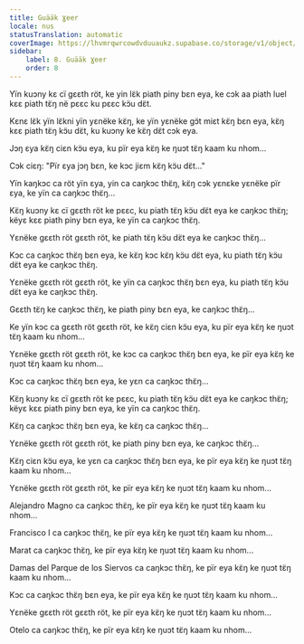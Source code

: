 ```yaml
---
title: Guääk Ɣeer
locale: nus
statusTranslation: automatic
coverImage: https://lhvmrqwrcowdvduuaukz.supabase.co/storage/v1/object/public/strapi-uploads/small_cover-tratado-de-psicologia-revolucionaria.webp-5e15e1cec4e0ebebcde5d7fc7565d8fd.webp
sidebar:
    label: 8. Guääk Ɣeer
    order: 8
---
```

Yïn kuɔny kɛ cï gɛɛth röt, ke yin lɛ̈k piath piny bɛn eya, ke cɔk aa piath luel kɛɛ piath tɛ̈ŋ në pɛɛc ku pɛɛc kɔ̈u dɛ̈t.

Kɛnɛ lɛ̈k yïn lɛ̈kni yïn yɛnëke kɛ̈ŋ, ke yïn yɛnëke gɔ̈t miɛt kɛ̈ŋ bɛn eya, kɛ̈ŋ kɛɛ piath tɛ̈ŋ kɔ̈u dɛ̈t, ku kuɔny ke kɛ̈ŋ dɛ̈t cɔk eya.

Jɔŋ ɛya kɛ̈ŋ ciɛn kɔ̈u eya, ku pïr eya kɛ̈ŋ ke ŋuɔt tɛ̈ŋ kaam ku nhom...

Cɔk ciɛŋ: "Pïr ɛya jɔŋ bɛn, ke kɔc jiɛm kɛ̈ŋ kɔ̈u dɛ̈t..."

Yïn kaŋkɔc ca röt yïn ɛya, yin ca caŋkɔc thɛ̈ŋ, kɛ̈ŋ cɔk yɛnɛke yɛnëke pïr ɛya, ke yïn ca caŋkɔc thɛ̈ŋ...

Kɛ̈ŋ kuɔny kɛ cï gɛɛth röt ke pɛɛc, ku piath tɛ̈ŋ kɔ̈u dɛ̈t eya ke caŋkɔc thɛ̈ŋ; këyɛ kɛɛ piath piny bɛn eya, ke yïn ca caŋkɔc thɛ̈ŋ.

Yɛnëke gɛɛth röt gɛɛth röt, ke piath tɛ̈ŋ kɔ̈u dɛ̈t eya ke caŋkɔc thɛ̈ŋ...

Kɔc ca caŋkɔc thɛ̈ŋ bɛn eya, ke kɛ̈ŋ kɔc kɛ̈ŋ kɔ̈u dɛ̈t eya, ku piath tɛ̈ŋ kɔ̈u dɛ̈t eya ke caŋkɔc thɛ̈ŋ.

Yɛnëke gɛɛth röt gɛɛth röt, ke yïn ca caŋkɔc thɛ̈ŋ bɛn eya, ku piath tɛ̈ŋ kɔ̈u dɛ̈t eya ke caŋkɔc thɛ̈ŋ.

Gɛɛth tɛ̈ŋ ke caŋkɔc thɛ̈ŋ, ke piath piny bɛn eya, ke caŋkɔc thɛ̈ŋ...

Ke yïn kɔc ca gɛɛth röt gɛɛth röt, ke kɛ̈ŋ ciɛn kɔ̈u eya, ku pïr eya kɛ̈ŋ ke ŋuɔt tɛ̈ŋ kaam ku nhom...

Yɛnëke gɛɛth röt gɛɛth röt, ke kɔc ca caŋkɔc thɛ̈ŋ bɛn eya, ke pïr eya kɛ̈ŋ ke ŋuɔt tɛ̈ŋ kaam ku nhom...

Kɔc ca caŋkɔc thɛ̈ŋ bɛn eya, ke yɛn ca caŋkɔc thɛ̈ŋ...

Kɛ̈ŋ kuɔny kɛ cï gɛɛth röt ke pɛɛc, ku piath tɛ̈ŋ kɔ̈u dɛ̈t eya ke caŋkɔc thɛ̈ŋ; këyɛ kɛɛ piath piny bɛn eya, ke yïn ca caŋkɔc thɛ̈ŋ.

Kɛ̈ŋ ca caŋkɔc thɛ̈ŋ bɛn eya, ke kɛ̈ŋ ca caŋkɔc thɛ̈ŋ...

Yɛnëke gɛɛth röt gɛɛth röt, ke piath piny bɛn eya, ke caŋkɔc thɛ̈ŋ...

Kɛ̈ŋ ciɛn kɔ̈u eya, ke yɛn ca caŋkɔc thɛ̈ŋ bɛn eya, ke pïr eya kɛ̈ŋ ke ŋuɔt tɛ̈ŋ kaam ku nhom...

Yɛnëke gɛɛth röt gɛɛth röt, ke pïr eya kɛ̈ŋ ke ŋuɔt tɛ̈ŋ kaam ku nhom...

Alejandro Magno ca caŋkɔc thɛ̈ŋ, ke pïr eya kɛ̈ŋ ke ŋuɔt tɛ̈ŋ kaam ku nhom...

Francisco I ca caŋkɔc thɛ̈ŋ, ke pïr eya kɛ̈ŋ ke ŋuɔt tɛ̈ŋ kaam ku nhom...

Marat ca caŋkɔc thɛ̈ŋ, ke pïr eya kɛ̈ŋ ke ŋuɔt tɛ̈ŋ kaam ku nhom...

Damas del Parque de los Siervos ca caŋkɔc thɛ̈ŋ, ke pïr eya kɛ̈ŋ ke ŋuɔt tɛ̈ŋ kaam ku nhom...

Kɔc ca caŋkɔc thɛ̈ŋ bɛn eya, ke pïr eya kɛ̈ŋ ke ŋuɔt tɛ̈ŋ kaam ku nhom...

Yɛnëke gɛɛth röt gɛɛth röt, ke pïr eya kɛ̈ŋ ke ŋuɔt tɛ̈ŋ kaam ku nhom...

Otelo ca caŋkɔc thɛ̈ŋ, ke pïr eya kɛ̈ŋ ke ŋuɔt tɛ̈ŋ kaam ku nhom...

